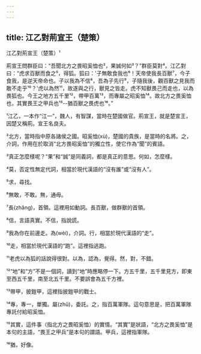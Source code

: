 ```yaml
---
---
---
```

title: 江乙對荊宣王（楚策）
---




江乙對荊宣王（楚策）¹

荊宣王問群臣曰：“吾聞北方之畏昭奚恤也²，果誠何如³？”群臣莫對⁴。江乙對曰：“虎求百獸而食之⁵，得狐。狐曰：'子無敢食我也⁶！天帝使我長百獸⁷，今子食我，是逆天帝命也。子以我為不信⁸，吾為子先行⁹，子隨我後，觀百獸之見我而敢不走乎¹⁰？'虎以為然¹¹，故遂與之行，獸見之皆走。虎不知獸畏己而走也，以為畏狐也。今王之地方五千里¹²，帶甲百萬¹³，而專屬之昭奚恤¹⁴。故北方之畏奚恤也，其實畏王之甲兵也¹⁵--猶百獸之畏虎也¹⁶。”

¹江乙，一本作“江一”，魏人，有智謀，當時在楚國做官。荊宣王，就是楚宣王，因楚又稱荊。宣王名良夫。

²北方，當時指中原各諸侯之國。昭奚恤(xù)，楚國的貴族，是當時的名將。之，介詞，作用在於取消“北方畏昭奚恤”的獨立性，使它作為“聞”的賓語。

³真正怎麼樣呢？“果”和“誠”是同義詞，都是真正的意思。何如，怎麼樣。

⁴莫，否定性無定代詞，相當於現代漢語的“沒有誰”或“沒有人”。

⁵求，尋找。

⁶無敢，不敢。無，通毋。

⁷長(zhǎng)，首領。這裡用如動詞。長百獸，做群獸的首領。

⁸信，言語真實。不信，指說謊。

⁹我為你在前邊走。為(wèi)，介詞。行，相當於現代漢語的“走”。

¹⁰走，相當於現代漢語的“跑”。這裡指逃跑。

¹¹老虎以為狐的話說得很對。以為，認為，覺得。然，對，不錯。

¹²“地”和“方”不是一個詞，讀到“地”時應略停一下。方五千里，五千里見方，即東至西五千里，南至北五千里。不要誤會為五千方裡。

¹³帶甲，披鎧甲，這裡指披鎧甲的戰士。

¹⁴專，專一，單獨。屬(zhǔ)，委託。之，指百萬軍隊。這句意思是，把百萬軍隊專託付給昭奚恤。

¹⁵其實，這件事（指北方之畏昭奚恤）的實情。“其實”是狀語，“北方之畏奚恤”是本句的主語，“畏王之甲兵”是本句的謂語。甲兵，這裡指軍隊。

¹⁶猶，好像。